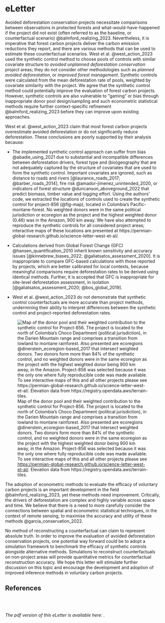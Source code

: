 # eLetter {.unnumbered} 

Avoided deforestation conservation projects necessitate comparisons between observations in protected forests and what-would-have-happened if the project did not exist (often referred to as the baseline, or counterfactual scenario) @balmford_realizing_2023. Nevertheless, it is imperative that forest carbon projects deliver the carbon emission reductions they report, and there are various methods that can be used to estimate these counterfactual scenarios. West et al. @west_action_2023 used the synthetic control method to choose pools of controls with similar covariate structure to *avoided unplanned deforestation conservation project* areas; they do not consider other methodologies such as *planned avoided deforestation*, or *improved forest management*. Synthetic controls were calculated from the mean deforestation rate of pools, weighted by covariate similarity with the project. We agree that the synthetic control method could potentially improve the evaluation of forest carbon projects. However, synthetic controls are also vulnerable to “gaming” or bias through inappropriate donor pool design/sampling and such econometric statistical methods require further context-specific refinement @balmford_realizing_2023 before they can improve upon existing approaches. 

West et al. @west_action_2023 claim that most forest carbon projects overestimate avoided deforestation or do not significantly reduce deforestation. These conclusions are poorly supported by their analysis because:

- The implemented synthetic control approach can suffer from bias @abadie_using_2021 due to substantial and incompatible differences between deforestation drivers, forest type and (bio)geography that are not adequately captured by the structure of covariates that are used to form the synthetic control. Important covariates are ignored, such as distance to roads and rivers [@laurance_roads_2017; @barber_roads_2014], fire risk @amador-jimenez_unintended_2020, or indicators of forest structure @duncanson_aboveground_2022 that predict biomass, timber value and logging effort. Using the authors’ code, we extracted the locations of controls used to create the synthetic control for project-856 (@fig-map), located in Colombia’s Pacific-montane-forest. No weighted donors were in the same political jurisdiction or ecoregion as the project and the highest weighted donor (0.46) was in the Amazon, 900 km away. We have also attempted to reproduce the synthetic controls for all considered project areas; interactive maps of these locations are presented at https://permian-global-research.github.io/science-letter-west-et-al/. 

- Calculations derived from Global Forest Change (GFC) @hansen_quantification_2010 inherit known sensitivity and accuracy issues [@kinnebrew_biases_2022; @galiatsatos_assessment_2020]. It is inappropriate to compare GFC-based calculations with those reported by projects, which are better calibrated for local contexts, because meaningful comparisons require deforestation rates to be derived using identical methods. Further, it is accepted that GFC is inappropriate for site-level deforestation assessment, in isolation [@galiatsatos_assessment_2020; @bos_global_2019]. 

- West et al. @west_action_2023 do not demonstrate that synthetic control counterfactuals are more accurate than project methods, undermining their ability to interpret differences between the synthetic control and project-reported deforestation rates. 

![Map of the donor pool and their weighted contribution to the synthetic control for Project-856. The project is located to the north of Colombia's Choco Department (political jurisdiction), in the Darien Mountain range and comprises a transition from lowland to montane rainforest. Also presented are ecoregions @dinerstein_ecoregion-based_2017 that intersect weighted donors. Two donors form more than 84% of the synthetic control, and no weighted donors were in the same ecoregion as the project with the highest weighted donor being 900 km away, in the Amazon. Project-856 was selected because it was the only one where fully reproducible code was made available. To see interactive maps of this and all other projects please see [https://permian-global-research.github.io/science-letter-west-et-al/](https://permian-global-research.github.io/science-letter-west-et-al/). Elevation data from https://registry.opendata.aws/terrain-tiles.](figures/colombia_856_donors.png){#fig-map}

The adoption of econometric methods to evaluate the efficacy of voluntary carbon projects is an important development in the field @balmford_realizing_2023, yet these methods need improvement. Critically, the drivers of deforestation are complex and highly variable across space and time. We believe that there is a need to more carefully consider the connections between spatial and econometric statistical techniques, in the context of remote sensing, to maximise the accuracy and utility of these methods @garcia_conservation_2022.  

No method of reconstructing a counterfactual can claim to represent absolute truth. In order to improve the evaluation of avoided deforestation conservation projects, one potential way forward could be to adopt a simulation framework to benchmark the efficacy of synthetic controls alongside alternative methods. Simulations to reconstruct counterfactuals on non-project areas will provide quantitative metrics for counterfactual reconstruction accuracy. We hope this letter will stimulate further discussion on this topic and encourage the development and adoption of improved inference methods in voluntary carbon projects.



## References {.unnumbered}

::: {#refs}
:::

<br/><br/>

*The pdf version of this eLetter is available here: [<i class="bi bi-file-earmark-pdf"></i>](letter/response-to-west.pdf).*